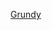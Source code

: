 {{US county navigation box
| template_name  = 格蘭迪縣 (愛荷華州)
| listclass = hlist
| county         = 格蘭迪縣
| state          = 愛荷華州

| map_image      = Map of Iowa highlighting Grundy County.svg
| map_caption    = 格蘭迪縣在愛荷華州的位置
| map_size       = 75x75

| seat           = 格蘭迪森特

| title1 = [[城市]]
| body1  = 
* [[比曼 (愛荷華州)|比曼]]
* [[康拉德 (愛荷華州)|康拉德]]
* [[戴克 (愛荷華州)|戴克]]
* [[格兰迪森特]]
* [[霍蘭德 (愛荷華州)|霍蘭德]]
* [[莫里森 (愛荷華州)|莫里森]]
* [[賴恩貝克 (愛荷華州)|賴恩貝克]]
* [[司陶特 (愛阿華州)|司陶特]]
* [[韦尔斯堡 (艾奥瓦州)|韋爾斯堡]]

| title2 = [[行政鎮區]]
| body2  = 
* [[比弗鎮區 (愛荷華州格蘭迪縣)|比弗鎮區]]
* [[布萊克霍克鎮區 (愛荷華州格蘭迪縣)|布萊克霍克鎮區]]
* [[克萊鎮區 (愛荷華州格蘭迪縣)|克萊鎮區]]
* [[科爾法克斯鎮區 (愛荷華州格蘭迪縣)|科爾法克斯鎮區]]
* [[費爾菲爾德鎮區 (愛荷華州格蘭迪縣)|費爾菲爾德鎮區]]
* [[菲利斯鎮區 (愛荷華州格蘭迪縣)|菲利斯鎮區]]
* [[日爾曼鎮區 (愛荷華州格蘭迪縣)|日爾曼鎮區]]
* [[林肯鎮區 (愛荷華州格蘭迪縣)|林肯鎮區]]
* [[梅爾羅斯鎮區 (愛荷華州格蘭迪縣)|梅爾羅斯鎮區]]
* [[帕勒莫鎮區 (愛荷華州格蘭迪縣)|帕勒莫鎮區]]
* [[普萊森特瓦利鎮區 (愛荷華州格蘭迪縣)|普萊森特瓦利鎮區]]
* [[希洛鎮區 (愛荷華州格蘭迪縣)|希洛鎮區]]
* [[華盛頓鎮區 (愛荷華州格蘭迪縣)|華盛頓鎮區]]

| title3 = [[非建制地區]]
| body3  = 
* [[費恩 (愛荷華州)|費恩]]
* [[弗雷茲維爾 (愛荷華州)|弗雷茲維爾]]
* [[艾夫斯特 (愛荷華州)|艾夫斯特]]
* [[扎內塔 (愛荷華州)|扎內塔]]

| title4 = 備註
| body4 = ‡該聚居地有部分隸屬其他縣份

}}<noinclude>
[[Category:艾奧瓦州縣份導航模板|Grundy]]  
[[Category:格蘭迪縣 (愛荷華州)| ]]
</noinclude>
